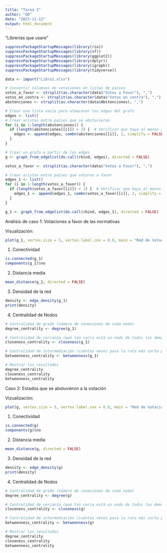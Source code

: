 ```yaml
---
title: "Tarea 2"
author: "QO"
date: "2023-11-12"
output: html_document
---
```


"Librerías que usare" 

```r
suppressPackageStartupMessages(library(rio))
suppressPackageStartupMessages(library(sf))
suppressPackageStartupMessages(library(ggplot2))
suppressPackageStartupMessages(library(dplyr))
suppressPackageStartupMessages(library(igraph))
suppressPackageStartupMessages(library(tidyverse))
```

```r
data <- import("Libro1.xlsx")
```

```r
# Convertir columnas de votaciones en listas de países
votos_a_favor <- strsplit(as.character(data$"Votos a Favor"), ",")
votos_en_contra <- strsplit(as.character(data$"Votos en contra"), ",")
abstenciones <- strsplit(as.character(data$Abstenciones), ",")

# Crear una lista vacía para almacenar los edges del grafo
edges <- list()
# Crear aristas entre países que se abstuvieron
for (i in 1:length(abstenciones)) {
  if (length(abstenciones[[i]]) > 1) {  # Verificar que haya al menos 2 países
    edges <- append(edges, combn(abstenciones[[i]], 2, simplify = FALSE))
  }
}

# Crear un grafo a partir de los edges
g <- graph_from_edgelist(do.call(rbind, edges), directed = FALSE)
```

```r

votos_a_favor <- strsplit(as.character(data$"Votos a Favor"), ",")

# Crear aristas entre países que votaron a favor 
edges_1 <- list()
for (i in 1:length(votos_a_favor)) {
  if (length(votos_a_favor[[i]]) > 1) {  # Verificar que haya al menos 2 países
    edges_1 <- append(edges_1, combn(votos_a_favor[[i]], 2, simplify = FALSE))
  }
}

g_1 <- graph_from_edgelist(do.call(rbind, edges_1), directed = FALSE)
```


Análisis de caso 1: Votaciones a favor de las normativas 

Visualización: 

```r
plot(g_1, vertex.size = 5, vertex.label.cex = 0.8, main = "Red de Votaciones ONU")
```

1. Conectividad 

```r
is.connected(g_1)
components(g_1)$no
```

2. Distancia media

```r
mean_distance(g_1, directed = FALSE)
```

3. Densidad de la red

```r
density <- edge_density(g_1)
print(density)
```

4. Centralidad de Nodos

```r
# Centralidad de grado (número de conexiones de cada nodo)
degree_centrality <- degree(g_1)

# Centralidad de cercanía (qué tan cerca está un nodo de todos los demás)
closeness_centrality <- closeness(g_1)

# Centralidad de intermediación (cuántas veces pasa la ruta más corta por un nodo)
betweenness_centrality <- betweenness(g_1)

# Mostrar los resultados
degree_centrality
closeness_centrality
betweenness_centrality
```

Caso 2: Estados que se abstuvieron a la votación

Vizualización: 

```r
plot(g, vertex.size = 5, vertex.label.cex = 0.8, main = "Red de Votaciones ONU que se absitenen a la votación")
```

1. Conectividad 

```r
is.connected(g)
components(g)$no
```

2. Distancia media

```r
mean_distance(g, directed = FALSE)
```

3. Densidad de la red

```r
density <- edge_density(g)
print(density)
```

4. Centralidad de Nodos

```r
# Centralidad de grado (número de conexiones de cada nodo)
degree_centrality <- degree(g)

# Centralidad de cercanía (qué tan cerca está un nodo de todos los demás)
closeness_centrality <- closeness(g)

# Centralidad de intermediación (cuántas veces pasa la ruta más corta por un nodo)
betweenness_centrality <- betweenness(g)

# Mostrar los resultados
degree_centrality
closeness_centrality
betweenness_centrality
```






